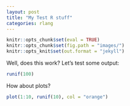 ```yaml
---
layout: post
title: "My Test R stuff"
categories: rlang
---
```


```r
knitr::opts_chunk$set(eval = TRUE)
knitr::opts_chunk$set(fig.path = "images/")
knitr::opts_knit$set(out.format = "jekyll")
```

Well, does this work? Let's test some output:

```r
runif(100)
```

How about plots?

```r
plot(1:10, runif(10), col = "orange")
```
